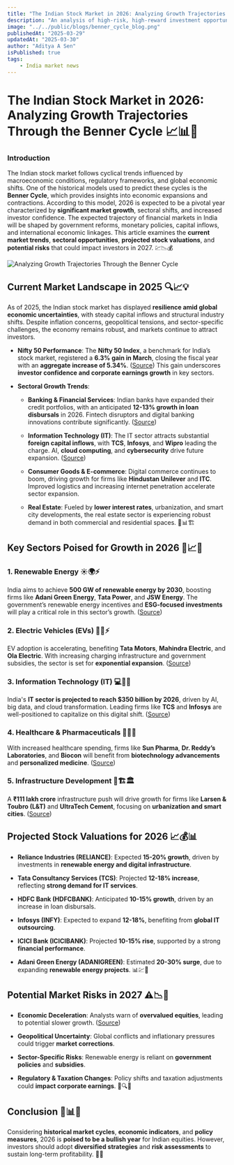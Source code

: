 ```yaml
---
title: "The Indian Stock Market in 2026: Analyzing Growth Trajectories Through the Benner Cycle 📈📊🚀"
description: "An analysis of high-risk, high-reward investment opportunities in the Indian market."
image: "../../public/blogs/benner_cycle_blog.png"
publishedAt: "2025-03-29"
updatedAt: "2025-03-30"
author: "Aditya A Sen"
isPublished: true
tags:
    - India market news
---
```


# The Indian Stock Market in 2026: Analyzing Growth Trajectories Through the Benner Cycle 📈📊🚀

### Introduction

The Indian stock market follows cyclical trends influenced by macroeconomic conditions, regulatory frameworks, and global economic shifts. One of the historical models used to predict these cycles is the **Benner Cycle**, which provides insights into economic expansions and contractions. According to this model, 2026 is expected to be a pivotal year characterized by **significant market growth**, sectoral shifts, and increased investor confidence. The expected trajectory of financial markets in India will be shaped by government reforms, monetary policies, capital inflows, and international economic linkages. This article examines the **current market trends**, **sectoral opportunities**, **projected stock valuations**, and **potential risks** that could impact investors in 2027. 💹📉💰


![Analyzing Growth Trajectories Through the Benner Cycle](../../public/blogs/benner_cycle_blog.png)

## Current Market Landscape in 2025 🔍📈💡

As of 2025, the Indian stock market has displayed **resilience amid global economic uncertainties**, with steady capital inflows and structural industry shifts. Despite inflation concerns, geopolitical tensions, and sector-specific challenges, the economy remains robust, and markets continue to attract investors.

-   **Nifty 50 Performance**: The **Nifty 50 Index**, a benchmark for India’s stock market, registered a **6.3% gain in March**, closing the fiscal year with an **aggregate increase of 5.34%**. ([Source](https://www.reuters.com/world/india/india-stocks-close-fiscal-2025-higher-march-gains-bail-out-benchmarks-2025-03-28/?utm_source=chatgpt.com)) This gain underscores **investor confidence and corporate earnings growth** in key sectors.
    
-   **Sectoral Growth Trends**:
    
    -   **Banking & Financial Services**: Indian banks have expanded their credit portfolios, with an anticipated **12-13% growth in loan disbursals** in 2026. Fintech disruptors and digital banking innovations contribute significantly. ([Source](https://www.reuters.com/world/india/indias-financial-stocks-fuel-nifty-50s-march-comeback-set-strong-fy2026-2025-03-28/?utm_source=chatgpt.com))
        
    -   **Information Technology (IT)**: The IT sector attracts substantial **foreign capital inflows**, with **TCS**, **Infosys**, and **Wipro** leading the charge. AI, **cloud computing**, and **cybersecurity** drive future expansion. ([Source](https://www.reuters.com/world/india/indias-benchmarks-set-rise-tariff-threat-eases-2025-03-25/?utm_source=chatgpt.com))
        
    -   **Consumer Goods & E-commerce**: Digital commerce continues to boom, driving growth for firms like **Hindustan Unilever** and **ITC**. Improved logistics and increasing internet penetration accelerate sector expansion.
        
    -   **Real Estate**: Fueled by **lower interest rates**, urbanization, and smart city developments, the real estate sector is experiencing robust demand in both commercial and residential spaces. 🏡📊🏗
        

## Key Sectors Poised for Growth in 2026 🔮📈🚀

### 1. Renewable Energy ☀️🌍⚡

India aims to achieve **500 GW of renewable energy by 2030**, boosting firms like **Adani Green Energy**, **Tata Power**, and **JSW Energy**. The government’s renewable energy incentives and **ESG-focused investments** will play a critical role in this sector’s growth. ([Source](https://upstox.com/news/market-news/investing/india-s-fastest-growing-sectors-to-watch-in-2025/article-153016/?utm_source=chatgpt.com))

### 2. Electric Vehicles (EVs) 🚗🔋⚡

EV adoption is accelerating, benefiting **Tata Motors**, **Mahindra Electric**, and **Ola Electric**. With increasing charging infrastructure and government subsidies, the sector is set for **exponential expansion**. ([Source](https://nsestock.com/2025-top-performing-sectors-in-the-indian-stock-market/?utm_source=chatgpt.com))

### 3. Information Technology (IT) 💻🧠🌐

India's **IT sector is projected to reach $350 billion by 2026**, driven by AI, big data, and cloud transformation. Leading firms like **TCS** and **Infosys** are well-positioned to capitalize on this digital shift. ([Source](https://upstox.com/news/market-news/investing/india-s-fastest-growing-sectors-to-watch-in-2025/article-153016/?utm_source=chatgpt.com))

### 4. Healthcare & Pharmaceuticals 🏥💊🔬

With increased healthcare spending, firms like **Sun Pharma**, **Dr. Reddy’s Laboratories**, and **Biocon** will benefit from **biotechnology advancements** and **personalized medicine**. ([Source](https://www.bajajfinserv.in/sectors?utm_source=chatgpt.com))

### 5. Infrastructure Development 🚧🏗🏛

A **₹111 lakh crore** infrastructure push will drive growth for firms like **Larsen & Toubro (L&T)** and **UltraTech Cement**, focusing on **urbanization and smart cities**. ([Source](https://www.financialexpress.com/money/6-high-growth-sectors-to-watch-for-maximum-investment-returns-in-2025-3702037/?utm_source=chatgpt.com))

## Projected Stock Valuations for 2026 📈💰📊

-   **Reliance Industries (RELIANCE)**: Expected **15-20% growth**, driven by investments in **renewable energy and digital infrastructure**.
    
-   **Tata Consultancy Services (TCS)**: Projected **12-18% increase**, reflecting **strong demand for IT services**.
    
-   **HDFC Bank (HDFCBANK)**: Anticipated **10-15% growth**, driven by an increase in loan disbursals.
    
-   **Infosys (INFY)**: Expected to expand **12-18%**, benefiting from **global IT outsourcing**.
    
-   **ICICI Bank (ICICIBANK)**: Projected **10-15% rise**, supported by a strong **financial performance**.
    
-   **Adani Green Energy (ADANIGREEN)**: Estimated **20-30% surge**, due to expanding **renewable energy projects**. 📊💹🚀
    

## Potential Market Risks in 2027 ⚠️📉🔻

-   **Economic Deceleration**: Analysts warn of **overvalued equities**, leading to potential slower growth. ([Source](https://www.reuters.com/world/india/hsbc-downgrades-indian-stocks-neutral-tapering-growth-lofty-valuations-2025-01-09/?utm_source=chatgpt.com))
    
-   **Geopolitical Uncertainty**: Global conflicts and inflationary pressures could trigger **market corrections**.
    
-   **Sector-Specific Risks**: Renewable energy is reliant on **government policies** and **subsidies**.
    
-   **Regulatory & Taxation Changes**: Policy shifts and taxation adjustments could **impact corporate earnings**. 📢🔍🛑
    

## Conclusion 🎯📊💡

Considering **historical market cycles**, **economic indicators**, and **policy measures**, 2026 is **poised to be a bullish year** for Indian equities. However, investors should adopt **diversified strategies** and **risk assessments** to sustain long-term profitability. 🚀💸